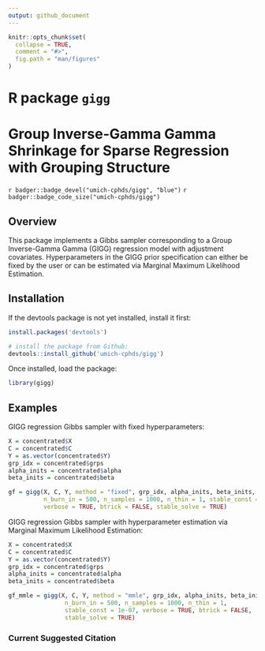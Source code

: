 ```yaml
---
output: github_document
---
```


<!-- README.md is generated from README.Rmd. Please edit that file -->

```r
knitr::opts_chunk$set(
  collapse = TRUE,
  comment = "#>",
  fig.path = "man/figures"
)
```

# R package `gigg`

# Group Inverse-Gamma Gamma Shrinkage for Sparse Regression with Grouping Structure

`r badger::badge_devel("umich-cphds/gigg", "blue")` `r badger::badge_code_size("umich-cphds/gigg")`

## Overview

This package implements a Gibbs sampler corresponding to a Group 
Inverse-Gamma Gamma (GIGG) regression model with adjustment covariates. 
Hyperparameters in the GIGG prior specification can either be fixed by the 
user or can be estimated via Marginal Maximum Likelihood Estimation.

## Installation

If the devtools package is not yet installed, install it first:

```r
install.packages('devtools')
```

```r
# install the package from Github:
devtools::install_github('umich-cphds/gigg') 
```

Once installed, load the package:

```r
library(gigg)
```

## Examples

GIGG regression Gibbs sampler with fixed hyperparameters:

```r
X = concentrated$X
C = concentrated$C
Y = as.vector(concentrated$Y)
grp_idx = concentrated$grps
alpha_inits = concentrated$alpha
beta_inits = concentrated$beta

gf = gigg(X, C, Y, method = "fixed", grp_idx, alpha_inits, beta_inits,
          n_burn_in = 500, n_samples = 1000, n_thin = 1, stable_const = 1e-07, 
          verbose = TRUE, btrick = FALSE, stable_solve = TRUE)
```

GIGG regression Gibbs sampler with hyperparameter estimation via Marginal Maximum Likelihood Estimation:

```r
X = concentrated$X
C = concentrated$C
Y = as.vector(concentrated$Y)
grp_idx = concentrated$grps
alpha_inits = concentrated$alpha
beta_inits = concentrated$beta

gf_mmle = gigg(X, C, Y, method = "mmle", grp_idx, alpha_inits, beta_inits,
                n_burn_in = 500, n_samples = 1000, n_thin = 1, 
                stable_const = 1e-07, verbose = TRUE, btrick = FALSE, 
                stable_solve = TRUE)
```

### Current Suggested Citation

